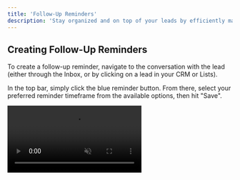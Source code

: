 ```yaml
---
title: 'Follow-Up Reminders'
description: 'Stay organized and on top of your leads by efficiently managing follow-up reminders right from your conversations.'
---
```


## Creating Follow-Up Reminders

To create a follow-up reminder, navigate to the conversation with the lead (either through the Inbox, or by clicking on a lead in your CRM or Lists).

In the top bar, simply click the blue reminder button. From there, select your preferred reminder timeframe from the available options, then hit "Save".

<video autoplay="true" muted="true" loop playsinline className="w-full aspect-video" src="/videos/guides_add_reminder.mp4" />

## Updating Follow-Up Reminders

To update an existing follow-up reminder, navigate to the conversation with the lead (either through the Inbox, or by clicking on a lead in your CRM or Lists).

In the top bar, simply click the blue reminder button. From there, pick a new date and hit "Save", or cancel the reminder.

<video autoplay="true" muted="true" loop playsinline className="w-full aspect-video" src="/videos/guides_edit_reminder.mp4" />

<Info>If you receive a new message before the follow-up date, your follow-up reminder will be cleared automatically.</Info>